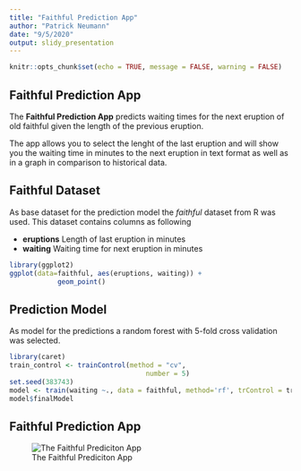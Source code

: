 ```yaml
---
title: "Faithful Prediction App"
author: "Patrick Neumann"
date: "9/5/2020"
output: slidy_presentation
---
```


```r
knitr::opts_chunk$set(echo = TRUE, message = FALSE, warning = FALSE)
```

## Faithful Prediction App

The **Faithful Prediction App** predicts waiting times for the next eruption of old faithful given the length of the previous eruption.

The app allows you to select the lenght of the last eruption and will show you the waiting time in minutes to the next eruption in text format as well as in a graph in comparison to historical data.

## Faithful Dataset

As base dataset for the prediction model the *faithful* dataset from R was used.
This dataset contains columns as following

- **eruptions** Length of last eruption in minutes
- **waiting** Waiting time for next eruption in minutes
```r
library(ggplot2)
ggplot(data=faithful, aes(eruptions, waiting)) + 
            geom_point()
```

## Prediction Model

As model for the predictions a random forest with 5-fold cross validation was selected.
```r
library(caret)
train_control <- trainControl(method = "cv", 
                                  number = 5) 
set.seed(383743)
model <- train(waiting ~., data = faithful, method='rf', trControl = train_control)
model$finalModel
```

## Faithful Prediction App

![The Faithful Prediciton App](PredictionApp.png)


